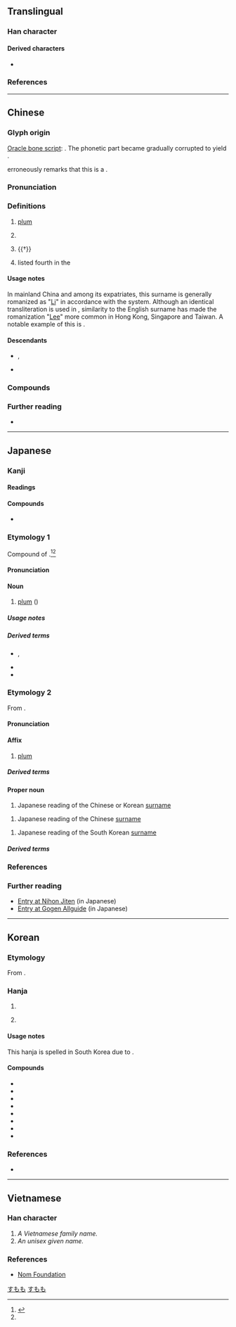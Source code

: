 {{also|季}}
{{character info}}
==Translingual==
{{stroke order|strokes=7}}

===Han character===
{{Han char|rn=75|rad=木|as=03|sn=7|four=40407|canj=DND|ids=⿱木子}}

====Derived characters====
* {{l|mul|[[𭇶]], [[𣵎]], [[𣒶]], [[𦁝]], [[𪴏]], [[𦰁]]}}

===References===
{{Han ref|kx=0511.110|dkj=14459|dj=0895.090|hdz=21162.080|uh=674E}}

----

==Chinese==
{{zh-forms}}

===Glyph origin===
{{Han etym}}
[[oracle bone script|Oracle bone script]]: {{Han compound|來|子|ls=psc|c1=p|c2=s|t1=wheat}}. The phonetic part {{lang|zh|來}} became gradually corrupted to yield {{zh-l|*木|tree}}.

''{{w|Shuowen}}'' erroneously remarks that this is a {{Han compound|木|子|c1=s|c2=p|t1=tree|ls=psc|nocap=1}}.

===Pronunciation===
{{zh-pron
|m=lǐ
|m-s=
|dg=ли2
|c=lei5
|c-t=
|g=li3
|h=pfs=lí;gd=li3
|j=li2
|mb=sā̤/lǐ
|mb_note=sā̤ - vernacular (plum); lǐ - literary (surname)
|md=lī
|mn=lí
|mn-t=li2
|w=3li
|x=li3
|mc=y
|oc=y
|ma=y
|cat=n,pn
}}

===Definitions===
{{zh-hanzi}}

# [[plum]] {{gloss|[[tree]] and [[fruit]]}}
# {{lb|zh|astronomy}} {{w|Zeta Virginis}}
# {{†}} {{zh-alt-form|理|[[judge]]; [[justice]]}}
# {{surname|zh|dot=,}} listed fourth in the ''{{w|Baijiaxing}}''
#: {{zh-x|^李 ^登-輝|{{w|Lee Teng-hui|'''Lee''' Teng-hui}} (President of the Republic of China (Taiwan), 1988-2000)}}
#: {{zh-x|李 連 杰|{{w|Jet Li|Jet '''Li''' ('''Li''' Lianjie or '''Li''' Yangzhong)}}|C}}

====Usage notes====
In mainland China and among its expatriates, this surname is generally romanized as "[[Li]]" in accordance with the {{w|Hanyu Pinyin}} system. Although an identical transliteration is used in {{w|Wade-Giles}}, similarity to the English surname has made the romanization "[[Lee]]" more common in Hong Kong, Singapore and Taiwan. A notable example of this is {{w|Bruce Lee}}.

====Descendants====
* {{desc|bor=1|en|Li}}, {{l|en|Lee}}
* {{desc|bor=1|tl|Sy}} {{q|via Hokkien}}

===Compounds===
{{zh-der|張王李趙|僵李代桃|夭桃穠李|呼張喚李|小李|張冠李戴|張三李四|公門桃李|夭桃襛李|凡桃俗李|桃李門牆|桃李之教|方桃譬李|李廣難封|歐李|正冠李下|桃來李答|桃李|李代桃僵|李唐|李子|浮瓜沉李|沉李浮瓜|李劉馬夏|瓜李之嫌|投桃報李|檇李|李下|濃桃豔李|李廣射虎|李膺門|桃李滿門|牛李黨爭|李下無蹊|李爾王|桃李爭妍|李杜|李郭同舟|李耳|李靖|李思訓碑|李下瓜田|瓜田李下|桃李爭輝|比張比李|苦李|色豔桃李|鐵拐李|賣李鑽核|豔如桃李|行李箱|道傍李|郁李|門牆桃李|行李|行李袋|道傍苦李|李店|李埠|李集|華李|李榨|李灘|李廟|李樓|西李灣|李寨|李灣|魏李|李富莊|李家河|趙李橋}}

===Further reading===
* {{thcwd|3231}}

----

==Japanese==

===Kanji===
{{ja-kanji|grade=n|rs=木03}}

====Readings====
{{ja-readings
|goon=り
|kanon=り
|kun=すもも-
|nanori=もも, い
}}

====Compounds====
* {{ja-r|行%李|こう%り}}

===Etymology 1===
{{ja-kanjitab|yomi=k|alt=酸桃}}

Compound of {{compound|ja|sort=すもも|酸|tr1=su|t1=[[vinegar]]; [[sour]]|桃|tr2=momo|t2=[[peach]]}}.<ref name="KDJ">{{R:Kokugo Dai Jiten}}</ref><ref name="DJR"/>

====Pronunciation====
{{ja-pron|すもも|acc=0|acc_ref=DJR}}

====Noun====
{{ja-noun|すもも|スモモ}}

# [[plum]] ({{taxlink|Prunus salicina|species|noshow=1}})

=====Usage notes=====
{{U:ja:biology|スモモ}}

=====Derived terms=====
{{der-top}}
* {{ja-r|西洋%李|せいよう% すもも}}, {{ja-r|西洋%酸%桃|せいよう% す%もも}}
* {{ja-r|紅%葉%李|べに%ば% すもも}}
* {{ja-r|干し李|ほし すもも}}
{{der-bottom}}

===Etymology 2===
From {{der|ja|ltc|sort=り|-}} {{ltc-l|李}}.

====Pronunciation====
{{ja-pron|yomi=o|り}}

====Affix====
{{ja-pos|affix|り}}

# [[plum]]

=====Derived terms=====
{{col3-u|ja
|{{ja-r|李花|りか}}
|{{ja-r|李下|りか}}
|{{ja-r|回%李|かい%り|rom=-}}, {{ja-r|廻%李|かい%り}}
|{{ja-r|桃%李|とう%り}}
}}

====Proper noun====
{{ja-pos|リ|proper|り}}

# Japanese reading of the Chinese or Korean [[surname]]

{{ja-pos|リー|proper|りい}}

# Japanese reading of the Chinese [[surname]]

{{ja-pos|イ|proper|い}}

# Japanese reading of the South Korean [[surname]]

=====Derived terms=====
{{col3-u|ja
|{{ja-r|李%朝|^り%ちょう}}
|{{ja-r|李詩|りし}}
}}

===References===
<references/>

===Further reading===
* [http://www.nihonjiten.com/data/46045.html Entry at Nihon Jiten] (in Japanese)
* [http://gogen-allguide.com/su/sumomo.html Entry at Gogen Allguide] (in Japanese)

[[Category:ja:Foods|すもも]]
[[Category:ja:Fruits|すもも]]

----

==Korean==

===Etymology===
From {{der|ko|ltc|sort=리|-}} {{ltc-l|李}}. {{hanja-hunmong|니〯|ni|樹木#상11A}}

===Hanja===
{{ko-hanja-search}}
{{ko-hanja|오얏나무|리||이}}

# {{hanja form of|[[리]]/[[이]]|{{surname|ko|A=[[Lee]], the second most common Korean}}}}
# {{lb|ko|literary}} {{hanja form of|[[리]]/[[이]]|[[plum tree]]}}

====Usage notes====
This hanja is spelled {{ko-l|이}} in South Korea due to {{ko-l|두음 법칙|頭音法則}}.

====Compounds====
{{der-top3|Compounds}}
* {{ko-l|[[이관]]/[[리관]]|李官}}
* {{ko-l|[[이화]]/[[리화]]|李花}}
* {{ko-l|도리|桃李}}
* {{ko-l|우리|牛李}}
* {{ko-l|욱리|郁李}}
* {{ko-l|저리|楮李}}
* {{ko-l|행리|行李}}
* {{ko-l|[[이하부정관]]/[[리하부정관]]|李下不整冠}}
{{der-bottom}}

===References===
* {{R:hanjadoc|4814}}

----

==Vietnamese==

===Han character===
{{vi-hantu|lí, lý|rs=木03}}

# ''A Vietnamese family name.''
# ''An unisex given name.''

===References===
* [http://nomfoundation.org/common/nom_details.php?codepoint=674e Nom Foundation]
